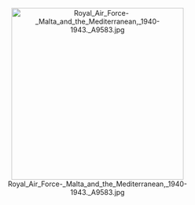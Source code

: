 <center>
[[File:Royal_Air_Force-_Malta_and_the_Mediterranean,_1940-1943._A9583.jpg|350px]]
</center>
<small>

</small>
